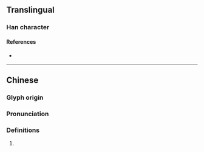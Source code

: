 {{character info/new}}
==Translingual==

===Han character===
{{Han char|rn=86|rad=火|as=05|sn=9|four=|canj=FYR|ids=⿰火占}}

====References====
* {{Han ref|kx=0669.040|dkj=18963|dj=1078.090|hdz=32195.060|uh=70B6|ud=28854}}

----

==Chinese==
{{zh-forms}}

===Glyph origin===
{{Han etym}}

===Pronunciation===
{{zh-pron
|m=shǎn
|mc=y
|oc=y
|cat=
}}

===Definitions===
{{zh-hanzi}}

# {{rfdef|zh}}